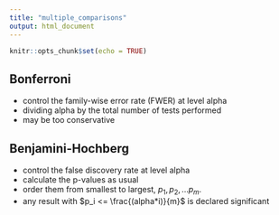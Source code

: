 ```yaml
---
title: "multiple_comparisons"
output: html_document
---
```


```r
knitr::opts_chunk$set(echo = TRUE)
```

## Bonferroni 

* control the family-wise error rate (FWER) at level alpha
* dividing alpha by the total number of tests performed
* may be too conservative

## Benjamini-Hochberg

* control the false discovery rate at level alpha
* calculate the p-values as usual
* order them from smallest to largest, $p_1, p_2,...p_m$.
* any result with $p_i <= \frac{(alpha*i)}{m}$ is declared significant

